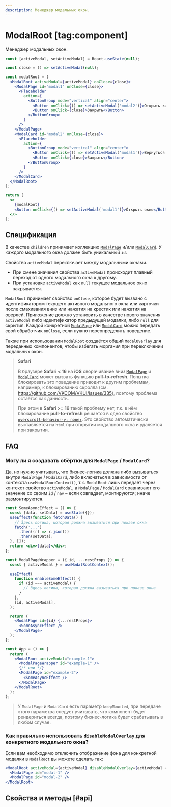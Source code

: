 ```yaml
---
description: Менеджер модальных окон.
---
```


<Overview group="utils">

# ModalRoot [tag:component]

Менеджер модальных окон.

</Overview>

<Playground>

```jsx
const [activeModal, setActiveModal] = React.useState(null);

const close = () => setActiveModal(null);

const modalRoot = (
  <ModalRoot activeModal={activeModal} onClose={close}>
    <ModalPage id="modal1" onClose={close}>
      <Placeholder
        action={
          <ButtonGroup mode="vertical" align="center">
            <Button onClick={() => setActiveModal('modal2')}>Открыть карточку</Button>
            <Button onClick={close}>Закрыть</Button>
          </ButtonGroup>
        }
      />
    </ModalPage>
    <ModalCard id="modal2" onClose={close}>
      <Placeholder
        action={
          <ButtonGroup mode="vertical" align="center">
            <Button onClick={() => setActiveModal('modal1')}>Вернуться назад</Button>
            <Button onClick={close}>Закрыть</Button>
          </ButtonGroup>
        }
      />
    </ModalCard>
  </ModalRoot>
);

return (
  <>
    {modalRoot}
    <Button onClick={() => setActiveModal('modal1')}>Открыть окно</Button>
  </>
);
```

</Playground>

## Спецификация

В качестве `children` принимает коллекцию [`ModalPage`](/components/modal-page) и/или [`ModalCard`](/components/modal-card). У каждого модального окна
должен быть уникальный `id`.

Свойство `activeModal` переключает между модальными окнами.

- При смене значения свойства `activeModal` происходит плавный переход от одного модального окна к другому.
- При установке `activeModal` как `null` текущее модальное окно закрывается.

`ModalRoot` принимает свойство `onClose`, которое будет вызвано с идентификатором текущего активного модального окна
или карточки после смахивания вниз или нажатия на крестик или нажатия на оверлей. Приложение должно установить в качестве нового
значения `activeModal` либо идентификатор предыдущей модалки, либо `null` для скрытия. Каждой конкретной [`ModalPage`](/components/modal-page)
или [`ModalCard`](/components/modal-card) можно передать свой обработчик `onClose`, если нужно переопределить поведение.

Также при использовании `ModalRoot` создаётся общий `ModalOverlay` для переданных компонентов, чтобы избегать моргания при
переключении модальных окон.

> **Safari**
>
> В браузере **Safari < 16** на **iOS** сворачивание вниз [`ModalPage`](/components/modal-page) и [`ModalCard`](/components/modal-card) может вызвать функцию
> **pull-to-refresh**. Попытка блокировать это поведение приводит к другим проблемам, например, к блокированию скролла (cм. https://github.com/VKCOM/VKUI/issues/335),
> поэтому проблема остаётся как данность.
>
> При этом в **Safari >= 16** такой проблему нет, т.к. в нём блокирование **pull-to-refresh** решается в одно свойство [`overscroll-behavior-y: none;`](https://developer.mozilla.org/en-US/docs/Web/CSS/overscroll-behavior-y).
> Это свойство автоматически выставляется на `html` при открытии модального окна и удаляется при закрытии.

## FAQ

### Могу ли я создавать обёртки для `ModalPage` / `ModalCard`?

Да, но нужно учитывать, что бизнес-логика должна либо вызываться внутри `ModalPage` / `ModalCard`,
либо включаться в зависимости от контекста `useModalRootContext()`, т.к. `ModalRoot` лишь передаёт через контекст
свойство `activeModal`, а `ModalPage` / `ModalCard` сравнивают его значение со своим `id` / `nav` – если совпадает,
монтируются; иначе размонтируются.

```jsx
const SomeAsyncEffect = () => {
  const [data, setData] = useState({});
  useEffect(function fetchData() {
    // Здесь логика, которая должна вызываться при показе окна
    fetch('...')
      .then((r) => r.json())
      .then(setData);
  }, []);
  return <div>{data}</div>;
};

const ModalPageWrapper = ({ id, ...restProps }) => {
  const { activeModal } = useModalRootContext();

  useEffect(
    function enableSomeEffect() {
      if (id === activeModal) {
        // Здесь логика, которая должна вызываться при показе окна
      }
    },
    [id, activeModal],
  );

  return (
    <ModalPage id={id} {...restProps}>
      <SomeAsyncEffect />
    </ModalPage>
  );
};

const App = () => {
  return (
    <ModalRoot activeModal="example-1">
      <ModalPageWrapper id="example-1" />
      {/* или */}
      <ModalPage id="example-2">
        <SomeAsyncEffect />
      </ModalPage>
    </ModalRoot>
  );
};
```

> У `ModalPage` и `ModalCard` есть параметр `keepMounted`, при передаче этого параметра следует учитывать, что компонент будет
> рендериться всегда, поэтому бизнес-логика будет срабатывать в любом случае.

### Как правильно использовать `disableModalOverlay` для конкретного модального окна?

Если вам необходимо отключить отображение фона для конкретной модалки в `ModalRoot` вы можете сделать так:

```jsx
<ModalRoot activeModal={activeModal} disableModalOverlay={activeModal === 'modal-1'}>
  <ModalPage id="modal-1" />
  <ModalPage id="modal-2" />
</ModalRoot>
```

## Свойства и методы [#api]

<PropsTable name="ModalRoot" />
